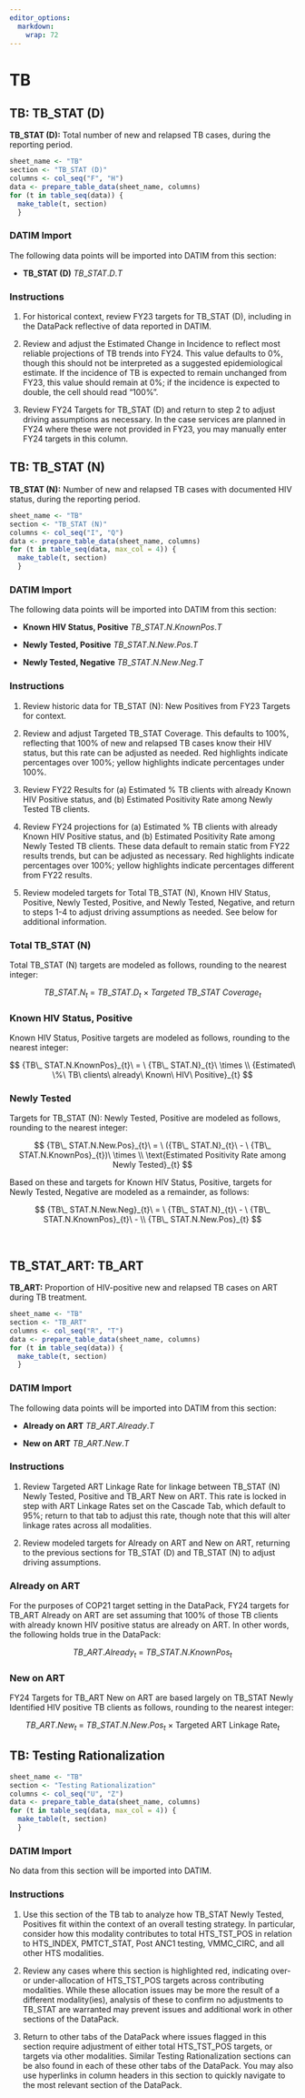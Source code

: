 ```yaml
---
editor_options: 
  markdown: 
    wrap: 72
---
```


\blandscape

# TB

## TB: TB_STAT (D)

**TB_STAT (D):** Total number of new and relapsed TB cases, during the
reporting period.

```r
sheet_name <- "TB"
section <- "TB_STAT (D)"
columns <- col_seq("F", "H")
data <- prepare_table_data(sheet_name, columns)
for (t in table_seq(data)) {
  make_table(t, section)
  }
```

### DATIM Import

The following data points will be imported into DATIM from this section:

-   **TB_STAT (D)** $TB\_STAT.D.T$

### Instructions

1.  For historical context, review FY23 targets for TB_STAT (D),
    including in the DataPack reflective of data reported in DATIM.

2.  Review and adjust the Estimated Change in Incidence to reflect most
    reliable projections of TB trends into FY24. This value defaults to
    0%, though this should not be interpreted as a suggested
    epidemiological estimate. If the incidence of TB is expected to
    remain unchanged from FY23, this value should remain at 0%; if the
    incidence is expected to double, the cell should read "100%".

3.  Review FY24 Targets for TB_STAT (D) and return to step 2 to adjust
    driving assumptions as necessary. In the case services are planned
    in FY24 where these were not provided in FY23, you may manually
    enter FY24 targets in this column.

## TB: TB_STAT (N)

**TB_STAT (N):** Number of new and relapsed TB cases with documented HIV
status, during the reporting period.

```r
sheet_name <- "TB"
section <- "TB_STAT (N)"
columns <- col_seq("I", "Q")
data <- prepare_table_data(sheet_name, columns)
for (t in table_seq(data, max_col = 4)) {
  make_table(t, section)
  }
```

### DATIM Import

The following data points will be imported into DATIM from this section:

-   **Known HIV Status, Positive** $TB\_STAT.N.KnownPos.T$

-   **Newly Tested, Positive** $TB\_STAT.N.New.Pos.T$

-   **Newly Tested, Negative** $TB\_STAT.N.New.Neg.T$

### Instructions

1.  Review historic data for TB_STAT (N): New Positives from FY23
    Targets for context.

2.  Review and adjust Targeted TB_STAT Coverage. This defaults to 100%,
    reflecting that 100% of new and relapsed TB cases know their HIV
    status, but this rate can be adjusted as needed. Red highlights
    indicate percentages over 100%; yellow highlights indicate
    percentages under 100%.

3.  Review FY22 Results for (a) Estimated % TB clients with already
    Known HIV Positive status, and (b) Estimated Positivity Rate among
    Newly Tested TB clients.

4.  Review FY24 projections for (a) Estimated % TB clients with already
    Known HIV Positive status, and (b) Estimated Positivity Rate among
    Newly Tested TB clients. These data default to remain static from
    FY22 results trends, but can be adjusted as necessary. Red
    highlights indicate percentages over 100%; yellow highlights
    indicate percentages different from FY22 results.

5.  Review modeled targets for Total TB_STAT (N), Known HIV Status,
    Positive, Newly Tested, Positive, and Newly Tested, Negative, and
    return to steps 1-4 to adjust driving assumptions as needed. See
    below for additional information.

### Total TB_STAT (N)

Total TB_STAT (N) targets are modeled as follows, rounding to the
nearest integer:

$$
{TB\_ STAT.N}_{t}\  = \ {TB\_ STAT.D}_{t}\  \times \ {Targeted\ TB\_ STAT\ Coverage}_{t}
$$

### Known HIV Status, Positive

Known HIV Status, Positive targets are modeled as follows, rounding to
the nearest integer:

$$
{TB\_ STAT.N.KnownPos}_{t}\  = \ {TB\_ STAT.N}_{t}\  \times \\
{Estimated\ \%\ TB\ clients\ already\ Known\ HIV\ Positive}_{t}
$$

### Newly Tested

Targets for TB_STAT (N): Newly Tested, Positive are modeled as follows,
rounding to the nearest integer:

$$
{TB\_ STAT.N.New.Pos}_{t}\  = \ ({TB\_ STAT.N}_{t}\  - \ {TB\_ STAT.N.KnownPos}_{t})\  \times \\
\text{Estimated Positivity Rate among Newly Tested}_{t}
$$

Based on these and targets for Known HIV Status, Positive, targets for
Newly Tested, Negative are modeled as a remainder, as follows:

$$
{TB\_ STAT.N.New.Neg}_{t}\  = \ {TB\_ STAT.N}_{t}\  - \ {TB\_ STAT.N.KnownPos}_{t}\  - \\
{TB\_ STAT.N.New.Pos}_{t}
$$

**\
**

## TB_STAT_ART: TB_ART

**TB_ART:** Proportion of HIV-positive new and relapsed TB cases on ART
during TB treatment.

```r
sheet_name <- "TB"
section <- "TB_ART"
columns <- col_seq("R", "T")
data <- prepare_table_data(sheet_name, columns)
for (t in table_seq(data)) {
  make_table(t, section)
  }
```

### DATIM Import

The following data points will be imported into DATIM from this section:

-   **Already on ART** $TB\_ART.Already.T$

-   **New on ART** $TB\_ART.New.T$

### Instructions

1.  Review Targeted ART Linkage Rate for linkage between TB_STAT (N)
    Newly Tested, Positive and TB_ART New on ART. This rate is locked in
    step with ART Linkage Rates set on the Cascade Tab, which default to
    95%; return to that tab to adjust this rate, though note that this
    will alter linkage rates across all modalities.

2.  Review modeled targets for Already on ART and New on ART, returning
    to the previous sections for TB_STAT (D) and TB_STAT (N) to adjust
    driving assumptions.

### Already on ART

For the purposes of COP21 target setting in the DataPack, FY24 targets
for TB_ART Already on ART are set assuming that 100% of those TB clients
with already known HIV positive status are already on ART. In other
words, the following holds true in the DataPack:

$$
{TB\_ ART.Already}_{t}\  = \ {TB\_ STAT.N.KnownPos}_{t}
$$

### New on ART

FY24 Targets for TB_ART New on ART are based largely on TB_STAT Newly
Identified HIV positive TB clients as follows, rounding to the nearest
integer:

$$
{TB\_ ART.New}_{t}\  = \ {TB\_ STAT.N.New.Pos}_{t}\  \times \ \text{Targeted ART Linkage Rate}_{t}
$$

## TB: Testing Rationalization

```r
sheet_name <- "TB"
section <- "Testing Rationalization"
columns <- col_seq("U", "Z")
data <- prepare_table_data(sheet_name, columns)
for (t in table_seq(data, max_col = 4)) {
  make_table(t, section)
  }
```

### DATIM Import

No data from this section will be imported into DATIM.

### Instructions

1.  Use this section of the TB tab to analyze how TB_STAT Newly Tested,
    Positives fit within the context of an overall testing strategy. In
    particular, consider how this modality contributes to total
    HTS_TST_POS in relation to HTS_INDEX, PMTCT_STAT, Post ANC1 testing,
    VMMC_CIRC, and all other HTS modalities.

2.  Review any cases where this section is highlighted red, indicating
    over- or under-allocation of HTS_TST_POS targets across contributing
    modalities. While these allocation issues may be more the result of
    a different modality(ies), analysis of these to confirm no
    adjustments to TB_STAT are warranted may prevent issues and
    additional work in other sections of the DataPack.

3.  Return to other tabs of the DataPack where issues flagged in this
    section require adjustment of either total HTS_TST_POS targets, or
    targets via other modalities. Similar Testing Rationalization
    sections can be also found in each of these other tabs of the
    DataPack. You may also use hyperlinks in column headers in this
    section to quickly navigate to the most relevant section of the
    DataPack.

\elandscape

\newpage
